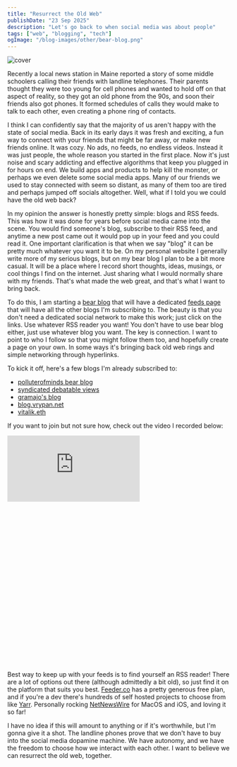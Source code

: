 ```yaml
---
title: "Resurrect the Old Web"
publishDate: "23 Sep 2025"
description: "Let's go back to when social media was about people"
tags: ["web", "blogging", "tech"]
ogImage: "/blog-images/other/bear-blog.png"
---
```


![cover](/blog-images/other/bear-blog.png)

Recently a local news station in Maine reported a story of some middle schoolers calling their friends with landline telephones. Their parents thought they were too young for cell phones and wanted to hold off on that aspect of reality, so they got an old phone from the 90s, and soon their friends also got phones. It formed schedules of calls they would make to talk to each other, even creating a phone ring of contacts.

I think I can confidently say that the majority of us aren't happy with the state of social media. Back in its early days it was fresh and exciting, a fun way to connect with your friends that might be far away, or make new friends online. It was cozy. No ads, no feeds, no endless videos. Instead it was just people, the whole reason you started in the first place. Now it's just noise and scary addicting and effective algorithms that keep you plugged in for hours on end. We build apps and products to help kill the monster, or perhaps we even delete some social media apps. Many of our friends we used to stay connected with seem so distant, as many of them too are tired and perhaps jumped off socials altogether. Well, what if I told you we could have the old web back?

In my opinion the answer is honestly pretty simple: blogs and RSS feeds. This was how it was done for years before social media came into the scene. You would find someone's blog, subscribe to their RSS feed, and anytime a new post came out it would pop up in your feed and you could read it. One important clarification is that when we say "blog" it can be pretty much whatever you want it to be. On my personal website I generally write more of my serious blogs, but on my bear blog I plan to be a bit more casual. It will be a place where I record short thoughts, ideas, musings, or cool things I find on the internet. Just sharing what I would normally share with my friends. That's what made the web great, and that's what I want to bring back.

To do this, I am starting a [bear blog](https://bearblog.dev) that will have a dedicated [feeds page](https://stevedylandev.bearblog.dev/feeds) that will have all the other blogs I'm subscribing to. The beauty is that you don't need a dedicated social network to make this work; just click on the links. Use whatever RSS reader you want! You don't have to use bear blog either, just use whatever blog you want. The key is connection. I want to point to who I follow so that you might follow them too, and hopefully create a page on your own. In some ways it's bringing back old web rings and simple networking through hyperlinks.

To kick it off, here's a few blogs I'm already subscribed to:

- [polluterofminds bear blog](https://polluterofminds.bearblog.dev)
- [syndicated debatable views](https://sdv.bearblog.dev)
- [gramajo's blog](https://0xgramajo.xyz)
- [blog.vrypan.net](https://blog.vrypan.net)
- [vitalik.eth](https://vitalik.eth.limo)

If you want to join but not sure how, check out the video I recorded below:

<div class="relative w-full" style="padding-bottom: 73.17%;">
<iframe
  class="absolute left-0 top-0 h-full w-full"
  src="https://www.youtube.com/embed/ywvkbwyiBls"
  title="YouTube video player"
  frameborder="0"
  allow="accelerometer; autoplay; clipboard-write; encrypted-media; gyroscope; picture-in-picture;  web-share"
  referrerpolicy="strict-origin-when-cross-origin"
  allowfullscreen
></iframe>
</div>


Best way to keep up with your feeds is to find yourself an RSS reader! There are a lot of options out there (although admittedly a bit old), so just find it on the platform that suits you best. [Feeder.co](https://feeder.co/reader) has a pretty generous free plan, and if you're a dev there's hundreds of self hosted projects to choose from like [Yarr](https://github.com/nkanaev/yarr). Personally rocking [NetNewsWire](https://netnewswire.com) for MacOS and iOS, and loving it so far!

I have no idea if this will amount to anything or if it's worthwhile, but I'm gonna give it a shot. The landline phones prove that we don't have to buy into the social media dopamine machine. We have autonomy, and we have the freedom to choose how we interact with each other. I want to believe we can resurrect the old web, together.
